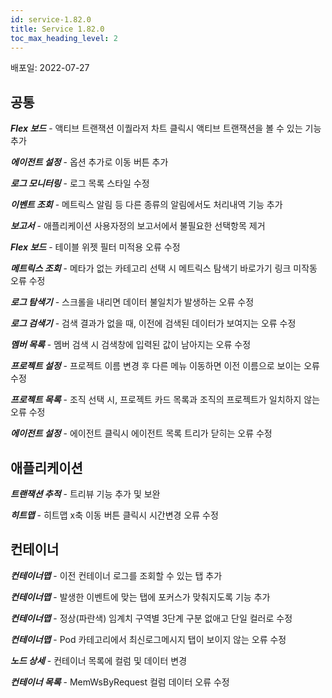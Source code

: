 ```yaml
---
id: service-1.82.0
title: Service 1.82.0
toc_max_heading_level: 2
---
```



배포일: 2022-07-27

## 공통

***Flex 보드*** - 액티브 트랜잭션 이퀄라저 차트 클릭시 액티브 트랜잭션을 볼 수 있는 기능 추가

***에이전트 설정*** - 옵션 추가로 이동 버튼 추가

***로그 모니터링*** - 로그 목록 스타일 수정

***이벤트 조회*** - 메트릭스 알림 등 다른 종류의 알림에서도 처리내역 기능 추가

***보고서*** - 애플리케이션 사용자정의 보고서에서 불필요한 선택항목 제거

***Flex 보드*** - 테이블 위젯 필터 미적용 오류 수정

***메트릭스 조회*** - 메타가 없는 카테고리 선택 시 메트릭스 탐색기 바로가기 링크 미작동 오류 수정

***로그 탐색기*** - 스크롤을 내리면 데이터 불일치가 발생하는 오류 수정

***로그 검색기*** - 검색 결과가 없을 때, 이전에 검색된 데이터가 보여지는 오류 수정

***멤버 목록*** - 멤버 검색 시 검색창에 입력된 값이 남아지는 오류 수정

***프로젝트 설정*** - 프로젝트 이름 변경 후 다른 메뉴 이동하면 이전 이름으로 보이는 오류 수정

***프로젝트 목록*** - 조직 선택 시, 프로젝트 카드 목록과 조직의 프로젝트가 일치하지 않는 오류 수정

***에이전트 설정*** - 에이전트 클릭시 에이전트 목록 트리가 닫히는 오류 수정

## 애플리케이션

***트랜잭션 추적*** - 트리뷰 기능 추가 및 보완

***히트맵*** - 히트맵 x축 이동 버튼 클릭시 시간변경 오류 수정

## 컨테이너

***컨테이너맵*** - 이전 컨테이너 로그를 조회할 수 있는 탭 추가

***컨테이너맵*** - 발생한 이벤트에 맞는 탭에 포커스가 맞춰지도록 기능 추가

***컨테이너맵*** - 정상(파란색) 임계치 구역별 3단계 구분 없애고 단일 컬러로 수정

***컨테이너맵*** - Pod 카테고리에서 최신로그메시지 탭이 보이지 않는 오류 수정

***노드 상세*** - 컨테이너 목록에 컬럼 및 데이터 변경

***컨테이너 목록*** - MemWsByRequest 컬럼 데이터 오류 수정
